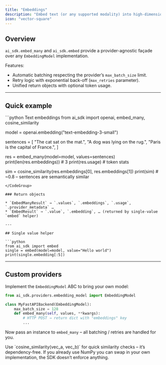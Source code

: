 ```yaml
---
title: "Embeddings"
description: "Embed text (or any supported modality) into high-dimensional vectors & measure similarity."
icon: "vector-square"
---
```



## Overview

`ai_sdk.embed_many` and `ai_sdk.embed` provide a provider-agnostic façade over any `EmbeddingModel` implementation.

Features:

- Automatic batching respecting the provider’s `max_batch_size` limit.
- Retry logic with exponential back-off (`max_retries` parameter).
- Unified return objects with optional token usage.

---

## Quick example

<CodeGroup>
```python Text embeddings
from ai_sdk import openai, embed_many, cosine_similarity

model = openai.embedding("text-embedding-3-small")

sentences = [
"The cat sat on the mat.",
"A dog was lying on the rug.",
"Paris is the capital of France.",
]

res = embed_many(model=model, values=sentences)
print(len(res.embeddings)) # 3
print(res.usage) # token stats

sim = cosine_similarity(res.embeddings[0], res.embeddings[1])
print(sim) # ~0.8 – sentences are semantically similar

````
</CodeGroup>

### Return objects

* `EmbedManyResult` → `.values`, `.embeddings`, `.usage`, `.provider_metadata` …
* `EmbedResult` → `.value`, `.embedding`, … (returned by single-value `embed` helper)

---

## Single value helper

```python
from ai_sdk import embed
single = embed(model=model, value="Hello world")
print(single.embedding[:5])
````

---

## Custom providers

Implement the `EmbeddingModel` ABC to bring your own model:

```python
from ai_sdk.providers.embedding_model import EmbeddingModel

class MyFastAPIBackend(EmbeddingModel):
    max_batch_size = 128
    def embed_many(self, values, **kwargs):
        # HTTP POST → return dict with "embeddings" key
        ...
```

Now pass an instance to `embed_many` – all batching / retries are handled for you.

<Tip>
  Use `cosine_similarity(vec_a, vec_b)` for quick similarity checks – it’s dependency-free. If you
  already use NumPy you can swap in your own implementation, the SDK doesn’t enforce anything.
</Tip>
